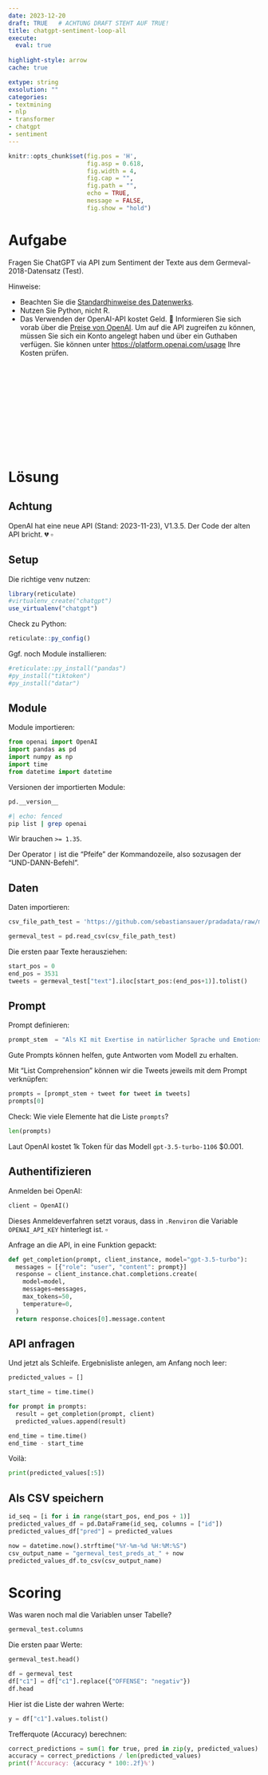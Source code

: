 ```yaml
---
date: 2023-12-20
draft: TRUE   # ACHTUNG DRAFT STEHT AUF TRUE!
title: chatgpt-sentiment-loop-all
execute: 
  eval: true 
  
highlight-style: arrow 
cache: true

extype: string
exsolution: ""
categories:
- textmining
- nlp
- transformer
- chatgpt
- sentiment
---
```









```r
knitr::opts_chunk$set(fig.pos = 'H',
                      fig.asp = 0.618,
                      fig.width = 4,
                      fig.cap = "", 
                      fig.path = "",
                      echo = TRUE, 
                      message = FALSE,
                      fig.show = "hold")
```








# Aufgabe


Fragen Sie ChatGPT via API zum Sentiment der Texte aus dem Germeval-2018-Datensatz (Test).


Hinweise:

- Beachten Sie die [Standardhinweise des Datenwerks](https://datenwerk.netlify.app/hinweise).
- Nutzen Sie Python, nicht R.
- Das Verwenden der OpenAI-API kostet Geld. 💸 Informieren Sie sich vorab über die [Preise von OpenAI](https://openai.com/pricing). Um auf die API zugreifen zu können, müssen Sie sich ein Konto angelegt haben und über ein Guthaben verfügen. Sie können unter <https://platform.openai.com/usage> Ihre Kosten prüfen.



</br>
</br>
</br>
</br>
</br>
</br>
</br>
</br>
</br>
</br>

# Lösung


## Achtung

::: {.callout-attention}
OpenAI hat eine neue API (Stand: 2023-11-23), V1.3.5. Der Code der alten API bricht. 💔 $\square$
:::

## Setup


Die richtige venv nutzen:

```r
library(reticulate)
#virtualenv_create("chatgpt")
use_virtualenv("chatgpt")
```


Check zu Python:

```r
reticulate::py_config()
```

Ggf. noch Module installieren:

```r
#reticulate::py_install("pandas")
#py_install("tiktoken")
#py_install("datar")
```


## Module

Module importieren:

```python
from openai import OpenAI
import pandas as pd
import numpy as np
import time
from datetime import datetime
```

Versionen der importierten Module:

```python
pd.__version__
```


```zsh
#| echo: fenced
pip list | grep openai
```


Wir brauchen `>= 1.35`.

Der Operator `|` ist die "Pfeife" der Kommandozeile, also sozusagen der "UND-DANN-Befehl".


## Daten

Daten importieren:

```python
csv_file_path_test = 'https://github.com/sebastiansauer/pradadata/raw/master/data-raw/germeval_test.csv'

germeval_test = pd.read_csv(csv_file_path_test)
```


Die ersten paar Texte herausziehen:

```python
start_pos = 0
end_pos = 3531
tweets = germeval_test["text"].iloc[start_pos:(end_pos+1)].tolist()
```


## Prompt

Prompt definieren:

```python
prompt_stem  = "Als KI mit Exertise in natürlicher Sprache und Emotionserkennung ist es Ihre Aufgabe, das Sentiment des folgenden Textes einzuschätzen. Bitte antworten Sie nur mit einem einzigen Wort, entweder 'positiv', 'neutral' oder 'negativ'. Ihre Antwort soll Ihre Insgesamt-Einschätzung zum Sentiments des Textes zusammenfassen. Nach dem Doppelpunkt folgt der Text, dessen Sentiment Sie einschätzen sollen: "
```

Gute Prompts können helfen, gute Antworten vom Modell zu erhalten.



Mit "List Comprehension" können wir die Tweets jeweils mit dem Prompt verknüpfen:

```python
prompts = [prompt_stem + tweet for tweet in tweets]
prompts[0]
```

Check: Wie viele Elemente hat die Liste `prompts`?

```python
len(prompts)
```



Laut OpenAI kostet 1k Token für das Modell `gpt-3.5-turbo-1106` $0.001.


## Authentifizieren

Anmelden bei OpenAI:

```python
client = OpenAI()
```


::: {.callout-note}
Dieses Anmeldeverfahren setzt voraus, dass in `.Renviron` die Variable `OPENAI_API_KEY` hinterlegt ist. $\square$
:::






Anfrage an die API, in eine Funktion gepackt:

```python
def get_completion(prompt, client_instance, model="gpt-3.5-turbo"):
  messages = [{"role": "user", "content": prompt}]
  response = client_instance.chat.completions.create(
    model=model,
    messages=messages,
    max_tokens=50,
    temperature=0,
  )
  return response.choices[0].message.content
```


## API anfragen

Und jetzt als Schleife. Ergebnisliste anlegen, am Anfang noch leer:

```python
predicted_values = []
```


```python
start_time = time.time()

for prompt in prompts:
  result = get_completion(prompt, client) 
  predicted_values.append(result)

end_time = time.time()
end_time - start_time
```

Voilà:


```python
print(predicted_values[:5])
```

## Als CSV speichern

```python
id_seq = [i for i in range(start_pos, end_pos + 1)]
predicted_values_df = pd.DataFrame(id_seq, columns = ["id"])
predicted_values_df["pred"] = predicted_values

now = datetime.now().strftime("%Y-%m-%d %H:%M:%S")
csv_output_name = "germeval_test_preds_at_" + now
predicted_values_df.to_csv(csv_output_name)
```



# Scoring

Was waren noch mal die Variablen unser Tabelle?

```python
germeval_test.columns
```

Die ersten paar Werte:

```python
germeval_test.head()
```


```python
df = germeval_test
df["c1"] = df["c1"].replace({"OFFENSE": "negativ"})
df.head
```

Hier ist die Liste der wahren Werte:

```python
y = df["c1"].values.tolist()
```


Trefferquote (Accuracy) berechnen:


```python
correct_predictions = sum(1 for true, pred in zip(y, predicted_values) if true == pred)
accuracy = correct_predictions / len(predicted_values)
print(f'Accuracy: {accuracy * 100:.2f}%')
```

